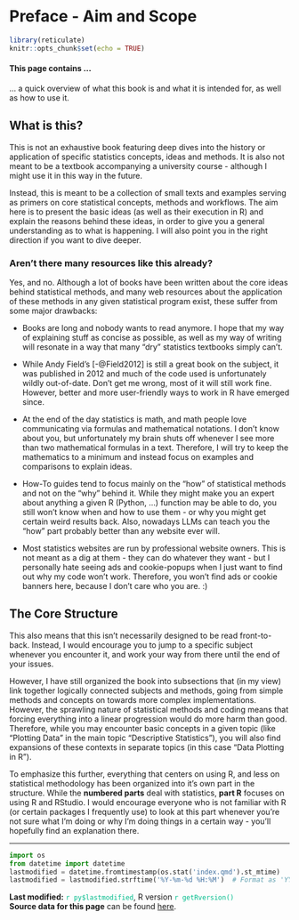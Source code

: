 # Preface - Aim and Scope {.unnumbered}

```r
library(reticulate)
knitr::opts_chunk$set(echo = TRUE)
```

#### This page contains ...

... a quick overview of what this book is and what it is intended for, as well as how to use it.

## What is this?

This is not an exhaustive book featuring deep dives into the history or application of specific statistics concepts, ideas and methods. It is also not meant to be a textbook accompanying a university course - although I might use it in this way in the future.

Instead, this is meant to be a collection of small texts and examples serving as primers on core statistical concepts, methods and workflows. The aim here is to present the basic ideas (as well as their execution in R) and explain the reasons behind these ideas, in order to give you a general understanding as to what is happening. I will also point you in the right direction if you want to dive deeper.

### Aren't there many resources like this already?

Yes, and no. Although a lot of books have been written about the core ideas behind statistical methods, and many web resources about the application of these methods in any given statistical program exist, these suffer from some major drawbacks:

-   Books are long and nobody wants to read anymore. I hope that my way of explaining stuff as concise as possible, as well as my way of writing will resonate in a way that many "dry" statistics textbooks simply can't.

-   While Andy Field's [-@Field2012] is still a great book on the subject, it was published in 2012 and much of the code used is unfortunately wildly out-of-date. Don't get me wrong, most of it will still work fine. However, better and more user-friendly ways to work in R have emerged since.

-   At the end of the day statistics is math, and math people love communicating via formulas and mathematical notations. I don't know about you, but unfortunately my brain shuts off whenever I see more than two mathematical formulas in a text. Therefore, I will try to keep the mathematics to a minimum and instead focus on examples and comparisons to explain ideas.

-   How-To guides tend to focus mainly on the "how" of statistical methods and not on the "why" behind it. While they might make you an expert about anything a given R (Python, ...) function may be able to do, you still won't know when and how to use them - or why you might get certain weird results back. Also, nowadays LLMs can teach you the "how" part probably better than any website ever will.

-   Most statistics websites are run by professional website owners. This is not meant as a dig at them - they can do whatever they want - but I personally hate seeing ads and cookie-popups when I just want to find out why my code won't work. Therefore, you won't find ads or cookie banners here, because I don't care who you are. :)

## The Core Structure

This also means that this isn't necessarily designed to be read front-to-back. Instead, I would encourage you to jump to a specific subject whenever you encounter it, and work your way from there until the end of your issues.

However, I have still organized the book into subsections that (in my view) link together logically connected subjects and methods, going from simple methods and concepts on towards more complex implementations. However, the sprawling nature of statistical methods and coding means that forcing everything into a linear progression would do more harm than good. Therefore, while you may encounter basic concepts in a given topic (like "Plotting Data" in the main topic "Descriptive Statistics"), you will also find expansions of these contexts in separate topics (in this case "Data Plotting in R").

To emphasize this further, everything that centers on using R, and less on statistical methodology has been organized into it's own part in the structure. While the **numbered parts** deal with statistics, **part R** focuses on using R and RStudio. I would encourage everyone who is not familiar with R (or certain packages I frequently use) to look at this part whenever you're not sure what I'm doing or why I'm doing things in a certain way - you'll hopefully find an explanation there.

------------------------------------------------------------------------

```python
import os
from datetime import datetime
lastmodified = datetime.fromtimestamp(os.stat('index.qmd').st_mtime)
lastmodified = lastmodified.strftime('%Y-%m-%d %H:%M')  # Format as 'YYYY-MM-DD HH:MM'
```

**Last modified:** [`r py$lastmodified`]{style="color:#00bc8c"}, R version [`r getRversion()`]{style="color:#00bc8c"}\
**Source data for this page** can be found <a href="https://github.com/fallenEngels/stats_basics/blob/main/index.qmd">here</a>.
